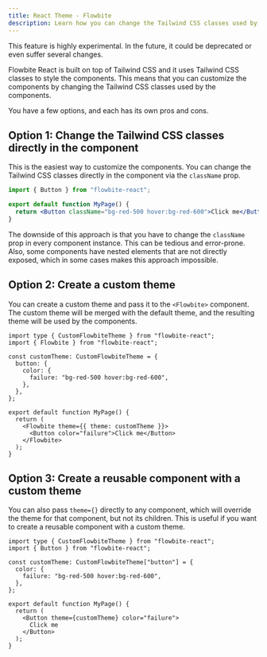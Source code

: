 ```yaml
---
title: React Theme - Flowbite
description: Learn how you can change the Tailwind CSS classes used by the components in Flowbite React
---
```


<Alert color="warning" className="mb-6">
  This feature is highly experimental. In the future, it could be deprecated or even suffer several changes.
</Alert>

Flowbite React is built on top of Tailwind CSS and it uses Tailwind CSS classes to style the components. This means that you can customize the components by changing the Tailwind CSS classes used by the components.

You have a few options, and each has its own pros and cons.

## Option 1: Change the Tailwind CSS classes directly in the component

This is the easiest way to customize the components. You can change the Tailwind CSS classes directly in the component via the `className` prop.

```jsx
import { Button } from "flowbite-react";

export default function MyPage() {
  return <Button className="bg-red-500 hover:bg-red-600">Click me</Button>;
}
```

The downside of this approach is that you have to change the `className` prop in every component instance. This can be tedious and error-prone. Also, some components have nested elements that are not directly exposed, which in some cases makes this approach impossible.

## Option 2: Create a custom theme

You can create a custom theme and pass it to the `<Flowbite>` component. The custom theme will be merged with the default theme, and the resulting theme will be used by the components.

```tsx
import type { CustomFlowbiteTheme } from "flowbite-react";
import { Flowbite } from "flowbite-react";

const customTheme: CustomFlowbiteTheme = {
  button: {
    color: {
      failure: "bg-red-500 hover:bg-red-600",
    },
  },
};

export default function MyPage() {
  return (
    <Flowbite theme={{ theme: customTheme }}>
      <Button color="failure">Click me</Button>
    </Flowbite>
  );
}
```

## Option 3: Create a reusable component with a custom theme

You can also pass `theme={}` directly to any component, which will override the theme for that component, but not its children. This is useful if you want to create a reusable component with a custom theme.

```tsx
import type { CustomFlowbiteTheme } from "flowbite-react";
import { Button } from "flowbite-react";

const customTheme: CustomFlowbiteTheme["button"] = {
  color: {
    failure: "bg-red-500 hover:bg-red-600",
  },
};

export default function MyPage() {
  return (
    <Button theme={customTheme} color="failure">
      Click me
    </Button>
  );
}
```
